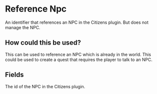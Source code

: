 
# Reference Npc

An identifier that references an NPC in the Citizens plugin. But does not manage the NPC.

## How could this be used?

This can be used to reference an NPC which is already in the world. This could be used to create a quest that requires the player to talk to an NPC.

## Fields

<SpeakersField/>

<EntryField name="Npc Id" required>
    The id of the NPC in the Citizens plugin.
</EntryField>
